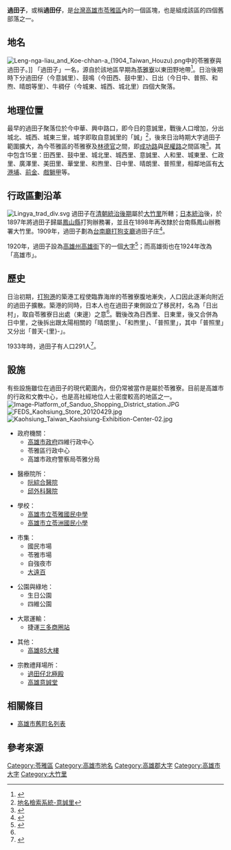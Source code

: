 {{Infobox Hokkien name
| title      = 過田子
| hanji      = 過田仔
| poj        = Kòe-chhân-á/Kè-chhân-á
| hanlo      = 
| tl         = Kuè-tshân-á/Kè-tshân-á
| bp         = 
| hokkienipa = 
| lm         = 
| image      = Guotianzih Lingya.svg
| image_size = 
| caption    = 過田子在苓雅區的位置
}}

'''過田子'''，或稱'''過田仔'''，是[[台灣|台灣]][[高雄市|高雄市]][[苓雅區|苓雅區]]內的一個區塊，也是組成該區的四個舊部落之一。

== 地名 ==
[[File:Leng-nga-liau_and_Koe-chhan-a_(1904_Taiwan_Houzu).png|thumb]]中的苓雅寮與過田子。]]
「過田子」一名，源自於該地區早期為[[苓雅寮|苓雅寮]]以東田野地帶<ref name="lingya">{{cite web|url=http://lingya.kcg.gov.tw/history.php|title=歷史沿革|publisher=苓雅區公所|accessdate=2011-01-09|deadurl=yes|archiveurl=https://web.archive.org/web/20110116002604/http://lingya.kcg.gov.tw/history.php|archivedate=2011-01-16}}</ref>。日治後期時下分過田仔（今意誠里）、鼓鳴（今田西、鼓中里）、日出（今日中、普照、和煦、晴朗等里）、牛稠仔（今城東、城西、城北里）四個大聚落。

== 地理位置 ==
最早的過田子聚落位於今中華、興中路口，即今日的意誠里，戰後人口增加，分出城北、城西、城東三里，城字即取自意誠里的「誠」<ref>[http://gissrv3.sinica.edu.tw/search/place_list.php?id=22196 地名檢索系統-意誠里]</ref>，後來日治時期大字過田子範圍擴大，為今苓雅區的苓雅寮及[[林德官|林德官]]之間，即[[成功路_(高雄市)|成功路]]與[[民權路_(高雄市)|民權路]]之間區塊<ref name="yanyun">{{cite book|title=苓雅寮煙雲|author=杜劍鋒|year=2005|publisher=高雄市文獻委員會|isbn=9860034699}}</ref>。其中包含15里：田西里、鼓中里、城北里、城西里、意誠里、人和里、城東里、仁政里、廣澤里、美田里、華堂里、和煦里、日中里、晴朗里、普照里，相鄰地區有[[大港埔|大港埔]]、[[前金區|前金]]、[[戲獅甲|戲獅甲]]等。

== 行政區劃沿革 ==
[[File:Lingya_trad_div.svg|thumb]]
過田子在[[臺灣清朝時期|清朝統治後期]]屬於[[大竹里|大竹里]]所轄；[[台灣日治時期|日本統治]]後，於1897年將過田子歸屬[[鳳山縣_(臺灣)|鳳山縣]]打狗辦務署，並且在1898年再改隸於台南縣鳳山辦務署大竹里。1909年，過田子劃為[[台南廳|台南廳]][[打狗支廳|打狗支廳]]過田子庄<ref>{{cite book|title=管轄要覽|year=1910|author=臺灣日日新報社}}</ref>。

1920年，過田子設為[[高雄州|高雄州]][[高雄街|高雄街]]下的一個[[大字|大字]]<ref>{{cite book|title= 新舊對照管轄便覽|author=臺灣日日新報社|year=1921}}</ref>；而高雄街也在1924年改為「高雄市」。

== 歷史 ==
日治初期，[[打狗港|打狗港]]的築港工程使臨靠海岸的苓雅寮腹地漸失，人口因此逐漸向附近的過田子擴散。築港的同時，日本人也在過田子東側設立了移民村，名為「日出村」，取自苓雅寮日出處（東邊）之意<ref name="yanyun"/>。戰後改為日西里、日東里，後又合併為日中里，之後拆出跟太陽相關的「晴朗里」、「和煦里」、「普照里」，其中「普照里」又分出「普天-{里}-」。

1933年時，過田子有人口291人<ref>{{cite book|title=昭和八年十二月三十一日 臺灣現住人口統計|year=1934|publisher=臺灣總督官房調查課}}</ref>。

== 設施 ==
有些設施雖位在過田子的現代範圍內，但仍常被當作是屬於苓雅寮。目前是高雄市的行政和文教中心，也是高社經地位人士密度較高的地區之一。
[[File:Image-Platform_of_Sanduo_Shopping_District_station.JPG|thumb]]
[[File:FEDS_Kaohsiung_Store_20120429.jpg|thumb]]
[[File:Kaohsiung_Taiwan_Kaohsiung-Exhibition-Center-02.jpg|thumb]]
* 政府機關：
** [[高雄市政府|高雄市政府]]四維行政中心
** 苓雅區行政中心
** 高雄市政府警察局苓雅分局

* 醫療院所：
** [http://www.yuanhosp.com.tw/ 阮綜合醫院]
** [http://www.chiuhospital.com.tw/ 邱外科醫院]

* 學校：
** [[高雄市立苓雅國民中學|高雄市立苓雅國民中學]]
** [https://web.archive.org/web/20131202221320/http://www.ljps.kh.edu.tw/ 高雄市立苓洲國民小學]

* 市集：
** 國民市場
** 苓雅市場
** 自強夜市
** [[大遠百|大遠百]]


* 公園與綠地：
** 生日公園
** 四維公園

* 大眾運輸：
** 捷運[[三多商圈站|三多商圈站]]

* 其他：
** [[高雄85大樓|高雄85大樓]]

* 宗教禮拜場所：
** [[過田仔北極殿|過田仔北極殿]]
** [[高雄意誠堂|高雄意誠堂]]

{{multiple image
| align =center
| direction = horizontal
| footer_align =center
| image1 =高雄意誠堂關帝廟.jpg
| width1 =206
| caption1 =意誠堂關帝廟
| image2 = 過田仔北極殿外觀.jpg
| width2 = 100
| caption2 =過田仔北極殿
}}

== 相關條目 ==
* [[高雄市舊町名列表|高雄市舊町名列表]]

== 參考來源 ==
{{reflist}}

{{高雄郡}}
{{高雄市舊町名}}

[[Category:苓雅區|Category:苓雅區]]
[[Category:高雄市地名|Category:高雄市地名]]
[[Category:高雄郡大字|Category:高雄郡大字]]
[[Category:高雄市大字|Category:高雄市大字]]
[[Category:大竹里|Category:大竹里]]